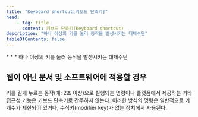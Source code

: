 ```yaml
---
title: "Keyboard shortcut[키보드 단축키]"
head:
    - tag: title
      content: 키보드 단축키(Keyboard shortcut)
description: "하나 이상의 키를 눌러 동작을 발생시키는 대체수단"
tableOfContents: false
---
```


<Badge text="WCAG2" variant="note" size="large" />
* * *
하나 이상의 키를 눌러 동작을 발생시키는 대체수단

<Badge text="WCAG2ICT" variant="tip" size="large" /> 웹이 아닌 문서 및 소프트웨어에 적용할 경우
---
<Aside title="참고(추가됨)">
키를 길게 누르는 동작(예: 2초 이상)으로 실행되는 명령이나 플랫폼에서 제공하는 기타 접근성 기능은 키보드 단축키로 간주하지 않는다. 이러한 방식의 명령은 일반적으로 키 개수가 제한되어 있거나, 수식키(<span lang="en">modifier key</span>)가 없는 장치에서 사용된다.
</Aside>